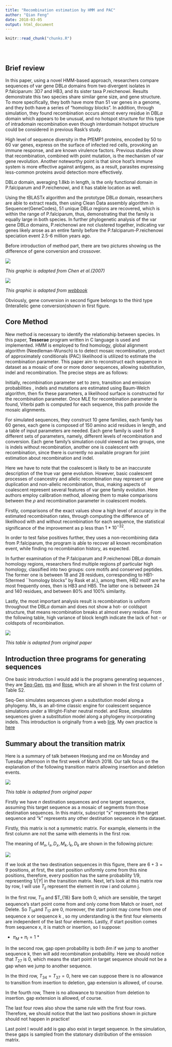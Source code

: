 ```yaml
---
title: "Recombination estimation by HMM and PAC"
author: "Qian Feng"
date: 2018-03-05
output: html_document
---
```


<!-- The file analysis/chunks.R contains chunks that define default settings
shared across the workflowr files. -->
```r
knitr::read_chunk("chunks.R")
```

<!-- Update knitr chunk options -->
```r
```

<!-- Insert the date the file was last updated -->
```r
```

<!-- Insert the code version (Git commit SHA1) if Git repository exists and R
 package git2r is installed -->
```r
```

<!-- Add your analysis here -->
## Brief review
In this paper, using a novel HMM-based approach, researchers compare sequences of var gene DBL$\alpha$ domains from two divergent isolates in P.falciparum: 3D7 and HB3, and its sister taxa P.reichenowi. Results demonstrate this two species share similar gene size, and gene structure. To more specifically, they both have more than 51 var genes in a genome, and they both have a series of "homology blocks". In addition, through simulation, they found recombination occurs almost every residue in DBL$\alpha$ domain which appears to be unusual, and no hotspot structure for this type of intradomain recombination even though interdomain hotspot structure could be considered in previous Rask's study.

High level of sequence diversity in the PfEMP1 proteins, encoded by 50 to 60 var genes, express on the surface of infected red cells, provoking an immune response, and are known virulence factors. Previous studies show that recombination, combined with point mutation, is the mechanism of var gene revolution. Another noteworthy point is that since host's immune system is more effective against antigens, as a result, parasites expressing less-common proteins avoid detection more effectively.
 
DBL$\alpha$ domain, averaging 1.8kb in length, is the only functional domain in P.falciparum and P.reichenowi, and it has stable location as well.    

Using the tBLASTx algorithm and the prototype DBL$\alpha$ domain, researchers are able to extract reads, then using Clean Data assembly algorithm in Sequencer(GeneCodes), 51 unique DBL$\alpha$ regions are recovered, which is within the range of P.falciparum, thus, demonstrating that the family is equally large in both species. In further phylogenetic analysis of the var gene DBL$\alpha$ domains, P.reichenowi are not clustered together, indicating var genes likely arose as an entire family before the P.falciparum-P.reichenowi speciation event 2.5-6 million years ago.

Before introduction of method part, there are two pictures showing us the difference of gene conversion and crossover.

![](gene_conversion.jpg)

*This graphic is adapted from Chen et al.(2007)*

![](gene_crossover.jpg)

*This graphic is adapted from [webbook](http://www.web-books.com/MoBio/)*

Obviously, gene conversion in second figure belongs to the third type (Interallelic gene conversion)shown in first figure.

## Core Method

New method is necessary to identify the relationship between species. In this paper, **Tesserae** program written in C language is used and implemented. HMM is employed to find homology, global alignment algorithm (Needleman-Wunsch) is to detect mosaic recombination, product of approximately conditionals (PAC) likelihood is utilized to estimate the recombination parameter. This paper aim to reconstruct each sequence in dataset as a mosaic of one or more donor sequences, allowing substitution, indel and recombination. The precise steps are as follows:

Initially, recombination parameter set to zero, transition and emission probabilities , indels and mutations are  estimated using Baum-Welch algorithm, then fix these parameters, a likelihood surface is constructed for the recombination parameter. Once MLE for recombination parameter is found, Viterbi path is computed for each sequence, this path provide the mosaic alignments.

For simulated sequences, they construct 10 gene families, each family has 60 genes, each gene is composed of 150 amino acid residues in length, and a table of input parameters are needed. Each gene family is used for 8 different sets of parameters, namely, different levels of recombination and conversion. Each gene family's simulation could viewed as two groups, one is indels without recombination, another one is coalescent with recombination, since there is currently no available program for joint estimation about recombination and indel. 

Here we have to note that the coalescent is likely to be an inaccurate description of the true var gene evolution. However, basic coalescent processes of coancestry and allelic recombination may represent var gene duplication and non-allelic recombination, thus, making aspects of coalescent represent several features of var gene family evolution. Here authors employ calibration method, allowing them to make comparisons between the $\rho$ and recombination parameter in coalescent models.

Firstly, comparisons of the exact values show a high level of accuracy in the estimated recombination rates, through computing the difference of likelihood with and without recombination for each sequence, the statistical significance of the improvement as p less than $1*10^{-32}$.

In order to test false positives further, they uses a non-recombining data from P.falciparum, the program is able to recover all known recombination event, while finding no recombination history, as expected.

In further examination of the P.falciparum and P.reichenowi DBL$\alpha$ domain homology regions,  researchers find multiple regions pf particular high homology, classified into two groups: core motifs and conserved peptides. The former one is between 18 and 28 residues, corresponding to HB1-5(termed ``homology blocks" by Rask et al.), among them, HB2 motif are he most frequently ones, then is HB3 and HB5. The latter one is between 24 and 140 residues, and between 80% and 100% similarity.

Lastly, the most important analysis result is recombination is uniform throughout the DBL$\alpha$ domain and does not show a hot- or coldspot structure, that means recombination breaks at almost every residue. From the following table, high variance of block length indicate the lack of hot - or coldspots of recombination.

![](recom_blocks.jpg)

*This table is adapted from original paper*

## Introduction three programs for generating sequences

One basic introduction I would add is the programs generating sequences , they are [Seq-Gen](http://tree.bio.ed.ac.uk/software/seqgen/), [ms](http://home.uchicago.edu/~rhudson1/source/mksamples.html) and [Rose](https://bibiserv.cebitec.uni-bielefeld.de/rose), which are all shown in  the first column of Table S2.

Seq-Gen simulates sequences given a substitution model along a phylogeny. Ms, is an all-time classic engine for coalescent sequence simulations under a Wright-Fisher neutral model. and Rose, simulates sequences given a substitution model along a phylogeny incorporating indels. This introduction is originally from a web [link](http://softlinks.amnh.org/popgen.html). My own practice is [here]()


## Summary about the transition matrix

Here is a summary of talk between Heejung and me on Monday and Tuesday afternoon in the first week of March 2018. Our talk focus on the explanation of the following transition matrix allowing insertion and deletion events.

![](Zil_paper_matrix.jpg)

*This table is adapted from original paper*

Firstly we have $n$ destination sequences and one target sequence, assuming this target sequence as a mosaic of segments from those destination sequences. In this matrix, subscript "x" represents the target sequence and "k" represents any other destination sequence in the dataset.

Firstly, this matrix is not a symmetric matrix. For example, elements in the first column are not the same with elements in the first row.

The meaning of $M_{x},I_{x},D_{x},M_{k},I_{k},D_{k}$ are shown in the following picture:

![](meaning.jpg)

If we look at the two destination sequences in this figure, there are $6+3=9$ positions, at first, the start position uniformly come from this nine positions, therefore, every position has the same probability 1/9, representing $1/|Y|$ in the transition matrix. Next, let's look at this matrix row by row, I will use $T_{ij}$ represent the element in row i and column j.

In the first row, $T_{11}$ and $T_{18} $are both 0, which are sensible, the target sequence's start point come from and only come from Match or insert, not Delete. So $T_{14}$and $T_{17}$ are 0, moreover, the start point may come from one of sequence  x or sequence k , so my understanding is the first four elements are independent of the last four elements. Lastly, if start position comes from sequence  x, it is match or insertion, so I suppose:

* $\pi_{M} + \pi_{I}=1$ *

In the second row, gap open probability is both $\delta$m if we jump to another sequence k, then will add recombination probability. Here we should notice that $T_{27}$ is 0, which means the start point in target sequence should not be a gap when we jump to another sequence.

In the third row, $T_{34}=T_{37}=0$, here we can suppose there is no allowance to transition from insertion to deletion, gap extension is allowed, of course.

In the fourth row, There is no allowance to transition from  deletion to insertion. gap extension is allowed, of course.

The last four rows also show the same rule with the first four rows. Therefore, we should notice that the last two positions shown in picture should not happen in practice!

Last point I would add is gap \textbf{should} also exist in target sequence. In the simulation, these gaps is sampled from the statonary distribution of the emission matrix.


